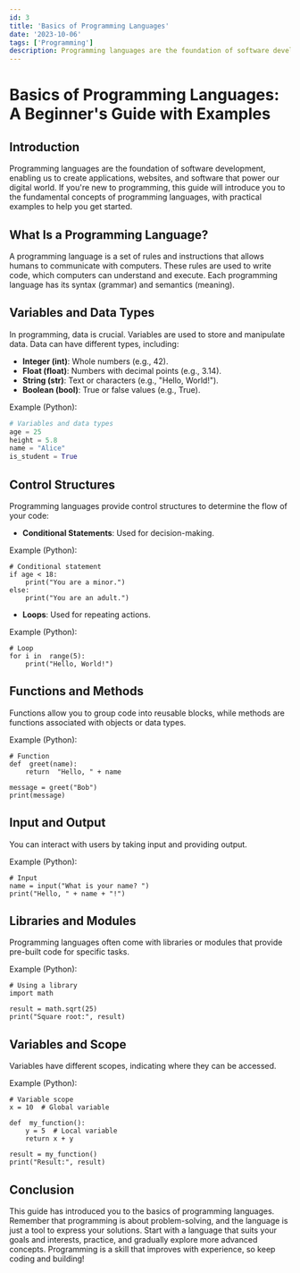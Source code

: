 ---
id: 3
title: 'Basics of Programming Languages'
date: '2023-10-06'
tags: ['Programming']
description: Programming languages are the foundation of software development, enabling us to create applications, websites, and software that power our digital world. If you're new to programming, this guide will introduce you to the fundamental concepts of programming languages, with practical examples to help you get started.
---
# Basics of Programming Languages: A Beginner's Guide with Examples

## Introduction

Programming languages are the foundation of software development, enabling us to create applications, websites, and software that power our digital world. If you're new to programming, this guide will introduce you to the fundamental concepts of programming languages, with practical examples to help you get started.

## What Is a Programming Language?

A programming language is a set of rules and instructions that allows humans to communicate with computers. These rules are used to write code, which computers can understand and execute. Each programming language has its syntax (grammar) and semantics (meaning).

## Variables and Data Types

In programming, data is crucial. Variables are used to store and manipulate data. Data can have different types, including:

-   **Integer (int)**: Whole numbers (e.g., 42).
-   **Float (float)**: Numbers with decimal points (e.g., 3.14).
-   **String (str)**: Text or characters (e.g., "Hello, World!").
-   **Boolean (bool)**: True or false values (e.g., True).

Example (Python):
```python
# Variables and data types 
age = 25 
height = 5.8 
name = "Alice" 
is_student = True
```

## Control Structures

Programming languages provide control structures to determine the flow of your code:

-   **Conditional Statements**: Used for decision-making.

Example (Python):
```
# Conditional statement  
if age < 18: 
	print("You are a minor.") 
else: 
	print("You are an adult.")
```
-   **Loops**: Used for repeating actions.

Example (Python):
```
# Loop  
for i in  range(5): 
	print("Hello, World!")
```
## Functions and Methods

Functions allow you to group code into reusable blocks, while methods are functions associated with objects or data types.

Example (Python):
```
# Function  
def  greet(name): 
	return  "Hello, " + name 

message = greet("Bob") 
print(message)
```

## Input and Output

You can interact with users by taking input and providing output.

Example (Python):
```
# Input 
name = input("What is your name? ") 
print("Hello, " + name + "!")
```

## Libraries and Modules

Programming languages often come with libraries or modules that provide pre-built code for specific tasks.

Example (Python):
```
# Using a library  
import math 

result = math.sqrt(25) 
print("Square root:", result)
```

## Variables and Scope

Variables have different scopes, indicating where they can be accessed.

Example (Python):

```
# Variable scope 
x = 10  # Global variable  

def  my_function(): 
	y = 5  # Local variable  
	return x + y 

result = my_function() 
print("Result:", result)
```

## Conclusion

This guide has introduced you to the basics of programming languages. Remember that programming is about problem-solving, and the language is just a tool to express your solutions. Start with a language that suits your goals and interests, practice, and gradually explore more advanced concepts. Programming is a skill that improves with experience, so keep coding and building!